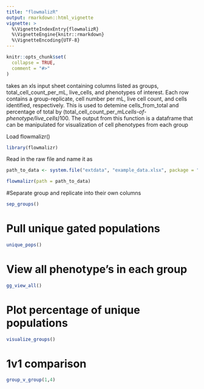 ```yaml
---
title: "flowmalizR"
output: rmarkdown::html_vignette
vignette: >
  %\VignetteIndexEntry{flowmalizR}
  %\VignetteEngine{knitr::rmarkdown}
  %\VignetteEncoding{UTF-8}
---
```


```r
knitr::opts_chunk$set(
  collapse = TRUE,
  comment = "#>"
)
```

\code{flowmalizr} takes an xls input sheet containing columns listed as groups, total_cell_count_per_mL, live_cells, and phenotypes of interest. Each row contains a group-replicate, cell number per mL, live cell count, and cells identified, respectively. This is used to detemine cells_from_total and percentage of total by (total_cell_count_per_mL*cells-of-phenotype/live_cells)*100. The output from this function is a dataframe that can be manipulated for visualization of cell phenotypes from each group








Load flowmalizr()
```r
library(flowmalizr)
```
Read in the raw file and name it as \code{path_to_data}
```r
path_to_data <- system.file("extdata", "example_data.xlsx", package = "flowmalizr")

flowmalizr(path = path_to_data)
```
#Separate group and replicate into their own columns
```r
sep_groups()
```
# Pull unique gated populations
```r
unique_pops()
```
# View all phenotype's in each  group
```r
gg_view_all()
```
# Plot percentage of unique populations
```r
visualize_groups()
```
# 1v1 comparison
```r
group_v_group(1,4)
```

